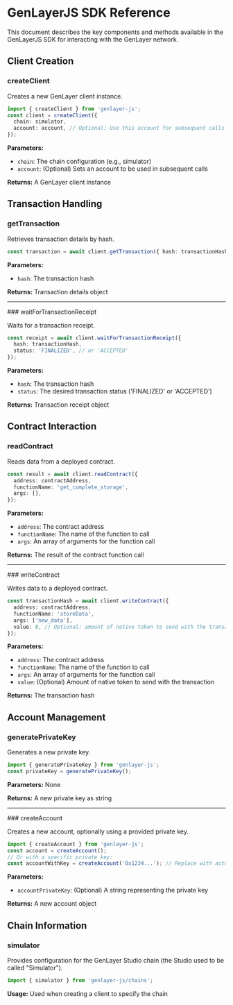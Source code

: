 # GenLayerJS SDK Reference

This document describes the key components and methods available in the GenLayerJS SDK for interacting with the GenLayer network.

## Client Creation

### createClient

Creates a new GenLayer client instance.
```typescript
import { createClient } from 'genlayer-js';
const client = createClient({
  chain: simulator,
  account: account, // Optional: Use this account for subsequent calls
});
```

**Parameters:**
- `chain`: The chain configuration (e.g., simulator)
- `account`: (Optional) Sets an account to be used in subsequent calls

**Returns:** A GenLayer client instance

## Transaction Handling

### getTransaction

Retrieves transaction details by hash.

```typescript
const transaction = await client.getTransaction({ hash: transactionHash });
```

**Parameters:**
- `hash`: The transaction hash

**Returns:** Transaction details object
<br/>
<hr/>
### waitForTransactionReceipt

Waits for a transaction receipt.

```typescript
const receipt = await client.waitForTransactionReceipt({
  hash: transactionHash,
  status: 'FINALIZED', // or 'ACCEPTED'
});
```

**Parameters:**
- `hash`: The transaction hash
- `status`: The desired transaction status ('FINALIZED' or 'ACCEPTED')

**Returns:** Transaction receipt object

## Contract Interaction

### readContract

Reads data from a deployed contract.
```typescript
const result = await client.readContract({
  address: contractAddress,
  functionName: 'get_complete_storage',
  args: [],
});
```


**Parameters:**
- `address`: The contract address
- `functionName`: The name of the function to call
- `args`: An array of arguments for the function call

**Returns:** The result of the contract function call
<br/>
<hr/>
### writeContract

Writes data to a deployed contract.
```typescript
const transactionHash = await client.writeContract({
  address: contractAddress,
  functionName: 'storeData',
  args: ['new_data'],
  value: 0, // Optional: amount of native token to send with the transaction
});
```


**Parameters:**
- `address`: The contract address
- `functionName`: The name of the function to call
- `args`: An array of arguments for the function call
- `value`: (Optional) Amount of native token to send with the transaction

**Returns:** The transaction hash

## Account Management

### generatePrivateKey

Generates a new private key.
```typescript
import { generatePrivateKey } from 'genlayer-js';
const privateKey = generatePrivateKey();
```

**Parameters:** None

**Returns:** A new private key as string
<br/>
<hr/>
### createAccount

Creates a new account, optionally using a provided private key.
```typescript
import { createAccount } from 'genlayer-js';
const account = createAccount();
// Or with a specific private key:
const accountWithKey = createAccount('0x1234...'); // Replace with actual private key
```

**Parameters:**
- `accountPrivateKey`: (Optional) A string representing the private key

**Returns:** A new account object

## Chain Information

### simulator

Provides configuration for the GenLayer Studio chain (the Studio used to be called "Simulator").
```typescript
import { simulator } from 'genlayer-js/chains';
```
**Usage:** Used when creating a client to specify the chain

